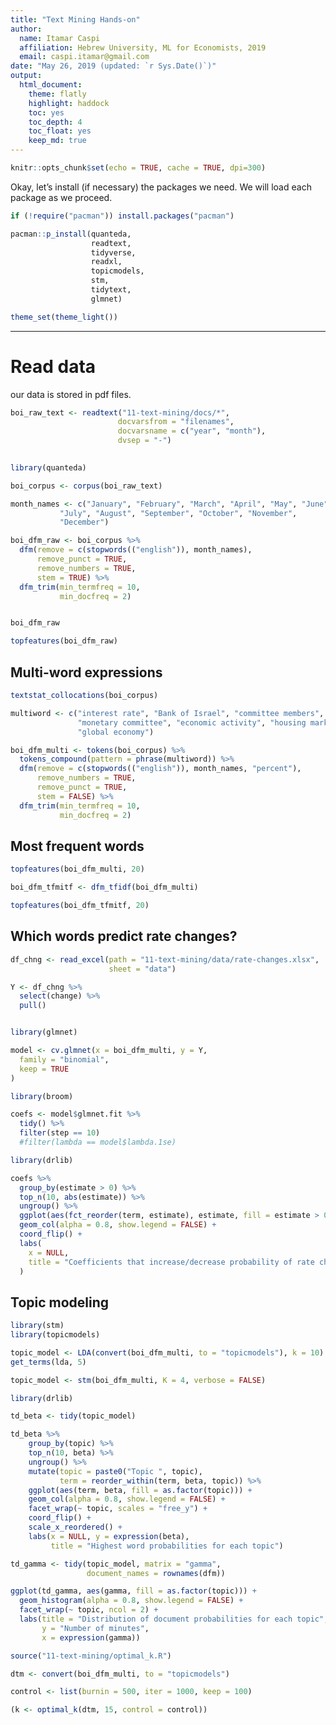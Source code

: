 ```yaml
---
title: "Text Mining Hands-on"
author: 
  name: Itamar Caspi
  affiliation: Hebrew University, ML for Economists, 2019
  email: caspi.itamar@gmail.com
date: "May 26, 2019 (updated: `r Sys.Date()`)"
output: 
  html_document:
    theme: flatly
    highlight: haddock 
    toc: yes
    toc_depth: 4
    toc_float: yes
    keep_md: true
---
```


```r
knitr::opts_chunk$set(echo = TRUE, cache = TRUE, dpi=300)
```


Okay, let's install (if necessary) the packages we need. We will load each package as we proceed.

```r

if (!require("pacman")) install.packages("pacman")

pacman::p_install(quanteda,
                  readtext,
                  tidyverse,
                  readxl,
                  topicmodels,
                  stm,
                  tidytext,
                  glmnet)

theme_set(theme_light())
```

---

# Read data

our data is stored in pdf files. 

```r
boi_raw_text <- readtext("11-text-mining/docs/*",
                        docvarsfrom = "filenames",
                        docvarsname = c("year", "month"),
                        dvsep = "-")
  
```
 

```r
library(quanteda)

boi_corpus <- corpus(boi_raw_text)
```



```r

month_names <- c("January", "February", "March", "April", "May", "June",
           "July", "August", "September", "October", "November",
           "December")

boi_dfm_raw <- boi_corpus %>% 
  dfm(remove = c(stopwords(("english")), month_names),
      remove_punct = TRUE,
      remove_numbers = TRUE,
      stem = TRUE) %>% 
  dfm_trim(min_termfreq = 10,
           min_docfreq = 2)


boi_dfm_raw

topfeatures(boi_dfm_raw)
```


## Multi-word expressions

```r

textstat_collocations(boi_corpus)

multiword <- c("interest rate", "Bank of Israel", "committee members",
               "monetary committee", "economic activity", "housing market",
               "global economy")

boi_dfm_multi <- tokens(boi_corpus) %>% 
  tokens_compound(pattern = phrase(multiword)) %>% 
  dfm(remove = c(stopwords(("english")), month_names, "percent"),
      remove_numbers = TRUE,
      remove_punct = TRUE,
      stem = FALSE) %>% 
  dfm_trim(min_termfreq = 10,
           min_docfreq = 2)


```


## Most frequent words

```r
topfeatures(boi_dfm_multi, 20)

boi_dfm_tfmitf <- dfm_tfidf(boi_dfm_multi)

topfeatures(boi_dfm_tfmitf, 20)
```


## Which words predict rate changes?


```r

df_chng <- read_excel(path = "11-text-mining/data/rate-changes.xlsx",
                      sheet = "data")

Y <- df_chng %>% 
  select(change) %>% 
  pull()



```


```r

library(glmnet)

model <- cv.glmnet(x = boi_dfm_multi, y = Y,
  family = "binomial",
  keep = TRUE
)

```


```r

library(broom)

coefs <- model$glmnet.fit %>%
  tidy() %>%
  filter(step == 10)
  #filter(lambda == model$lambda.1se)

```

```r
library(drlib)

coefs %>%
  group_by(estimate > 0) %>%
  top_n(10, abs(estimate)) %>%
  ungroup() %>%
  ggplot(aes(fct_reorder(term, estimate), estimate, fill = estimate > 0)) +
  geom_col(alpha = 0.8, show.legend = FALSE) +
  coord_flip() +
  labs(
    x = NULL,
    title = "Coefficients that increase/decrease probability of rate change"
  )

```


## Topic modeling

```r

library(stm)
library(topicmodels)

topic_model <- LDA(convert(boi_dfm_multi, to = "topicmodels"), k = 10)
get_terms(lda, 5)

topic_model <- stm(boi_dfm_multi, K = 4, verbose = FALSE)
```


```r
library(drlib)

td_beta <- tidy(topic_model)

td_beta %>%
    group_by(topic) %>%
    top_n(10, beta) %>%
    ungroup() %>%
    mutate(topic = paste0("Topic ", topic),
           term = reorder_within(term, beta, topic)) %>%
    ggplot(aes(term, beta, fill = as.factor(topic))) +
    geom_col(alpha = 0.8, show.legend = FALSE) +
    facet_wrap(~ topic, scales = "free_y") +
    coord_flip() +
    scale_x_reordered() +
    labs(x = NULL, y = expression(beta),
         title = "Highest word probabilities for each topic")

```


```r
td_gamma <- tidy(topic_model, matrix = "gamma",                    
                 document_names = rownames(dfm))

ggplot(td_gamma, aes(gamma, fill = as.factor(topic))) +
  geom_histogram(alpha = 0.8, show.legend = FALSE) +
  facet_wrap(~ topic, ncol = 2) +
  labs(title = "Distribution of document probabilities for each topic",
       y = "Number of minutes",
       x = expression(gamma))
```


```r
source("11-text-mining/optimal_k.R")

dtm <- convert(boi_dfm_multi, to = "topicmodels")

control <- list(burnin = 500, iter = 1000, keep = 100)

(k <- optimal_k(dtm, 15, control = control))
```

